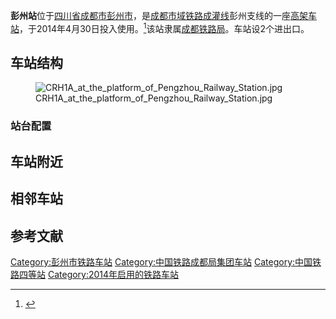 {{Infobox China railway station
|车站名称=彭州站
|图片 = Pengzhou Railway Station.jpg
|图片介绍=车站站房
|车站拼音 = péng zhōu zhàn
|英文名称 = Pengzhou Railway Station
|车站代码 = 46025
|电报码 = PMW
|拼音码 = PZH
|车站位置={{CHN}}[[四川省|四川省]][[成都市|成都市]][[彭州市|彭州市]]
|归属=[[成都铁路局|成都铁路局]][[德阳车务段|德阳车务段]]
|线路=[[成灌铁路|成灌铁路]]郫彭线
|车站等级=[[四等站|四等站]]
|月台数目=2
|坐标 = {{coord|30|58|51.27|N|103|55|23.56|E|display=inline,title}}
}}

'''彭州站'''位于[[四川省|四川省]][[成都市|成都市]][[彭州市|彭州市]]，是[[成都市域铁路|成都市域铁路]][[成灌铁路|成灌线]]彭州支线的一座[[铁路车站|高架车站]]，于2014年4月30日投入使用。<ref>{{cite web|url=http://www.sasac.gov.cn/n1180/n1226/n2410/n314274/15882037.html|title=中冶参建成灌铁路彭州支线彭州站投入运营|publisher=[[中国冶金科工集团有限公司|中国冶金科工集团有限公司]]|date=2014-05-04|accessdate=2016-09-26|archive-date=2016-09-27|archive-url=https://web.archive.org/web/20160927145401/http://www.sasac.gov.cn/n1180/n1226/n2410/n314274/15882037.html|dead-url=no}}</ref>该站隶属[[成都铁路局|成都铁路局]]。车站设2个进出口。

==车站结构==
[[File:CRH1A_at_the_platform_of_Pengzhou_Railway_Station.jpg|thumb]]
===站台配置===
{{RailStStart|东北|高空|w3=300}}
{{RailStLine|5|1|'''←南''' 往[[郫县西站|郫县西]]・[[成都站|成都]]方向|}}
{{RailStPlatform|岛}}
{{RailStLine|3|2|'''←南''' 往[[郫县西站|郫县西]]・[[成都站|成都]]方向|}}
{{RailStLine|4|3|'''←南''' 往[[郫县西站|郫县西]]・[[成都站|成都]]方向|}}
{{RailStPlatform|岛}}
{{RailStLine|6|4|'''←南''' 往[[郫县西站|郫县西]]・[[成都站|成都]]方向|}}
{{RailStEnd|西南|高空|}}

==车站附近==

==相邻车站==
{{start rail box|[[File:China_Railways.svg|16px]] [[中国铁路|中国铁路]]}}
{{s-inop|[[步行街站|步行街站]]|[[成都站|成都站]]方向}}
{{s-line|[[成灌铁路|成灌铁路]]郫彭线<br/> ← 彭州站 {{0}}{{0}}{{0}}{{0}} {{0}}{{0}}}}
{{Terminus}}
{{end box}}

== 参考文献 ==
{{commonscat|Pengzhou Railway Station}}
{{Reflist}}
{{成灌铁路}}
{{成都铁路车站列表}}
[[Category:彭州市铁路车站|Category:彭州市铁路车站]]
[[Category:中国铁路成都局集团车站|Category:中国铁路成都局集团车站]]
[[Category:中国铁路四等站|Category:中国铁路四等站]]
[[Category:2014年启用的铁路车站|Category:2014年启用的铁路车站]]